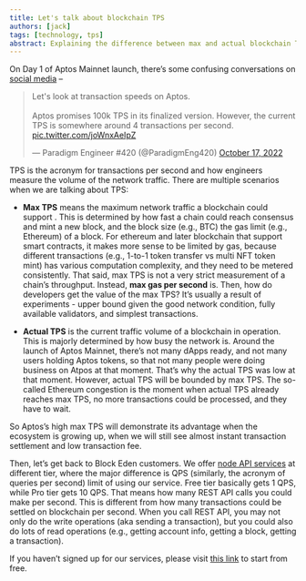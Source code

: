 ```yaml
---
title: Let's talk about blockchain TPS
authors: [jack]
tags: [technology, tps]
abstract: Explaining the difference between max and actual blockchain TPS.
---
```


On Day 1 of Aptos Mainnet launch, there’s some confusing conversations on [social media](https://twitter.com/ParadigmEng420/status/1582121416601673729) –

<blockquote className="twitter-tweet"><p lang="en" dir="ltr">Let&#39;s look at transaction speeds on Aptos.<br/><br/>Aptos promises 100k TPS in its finalized version. However, the current TPS is somewhere around 4 transactions per second. <a href="https://t.co/joWnxAeIpZ">pic.twitter.com/joWnxAeIpZ</a></p>&mdash; Paradigm Engineer #420 (@ParadigmEng420) <a href="https://twitter.com/ParadigmEng420/status/1582121416601673729?ref_src=twsrc%5Etfw">October 17, 2022</a></blockquote>

TPS is the acronym for transactions per second and how engineers measure the volume of the network traffic. There are multiple scenarios when we are talking about TPS:

- **Max TPS** means the maximum network traffic a blockchain could support . This is determined by how fast a chain could reach consensus and mint a new block, and the block size (e.g., BTC) the gas limit (e.g., Ethereum) of a block. For ethereum and later blockchain that support smart contracts, it makes more sense to be limited by gas, because different transactions (e.g., 1-to-1 token transfer vs multi NFT token mint) has various computation complexity, and they need to be metered consistently. That said, max TPS is not a very strict measurement of a chain’s throughput. Instead, **max gas per second** is. Then, how do developers get the value of the max TPS? It’s usually a result of experiments - upper bound given the good network condition, fully available validators, and simplest transactions.

- **Actual TPS** is the current traffic volume of a blockchain in operation. This is majorly determined by how busy the network is. Around the launch of Aptos Mainnet, there’s not many dApps ready, and not many users holding Aptos tokens, so that not many people were doing business on Atpos at that moment. That’s why the actual TPS was low at that moment. However, actual TPS will be bounded by max TPS. The so-called Ethereum congestion is the moment when actual TPS already reaches max TPS, no more transactions could be processed, and they have to wait.

So Aptos’s high max TPS will demonstrate its advantage when the ecosystem is growing up, when we will still see almost instant transaction settlement and low transaction fee.

Then, let’s get back to Block Eden customers. We offer [node API services](https://blockeden.xyz/pricing) at different tier, where the major difference is QPS (similarly, the acronym of queries per second) limit of using our service. Free tier basically gets 1 QPS, while Pro tier gets 10 QPS. That means how many REST API calls you could make per second. This is different from how many transactions could be settled on blockchain per second. When you call REST API, you may not only do the write operations (aka sending a transaction), but you could also do lots of read operations (e.g., getting account info, getting a block, getting a transaction).

If you haven’t signed up for our services, please visit [this link](https://app.blockeden.xyz/sign-up/) to start from free.
